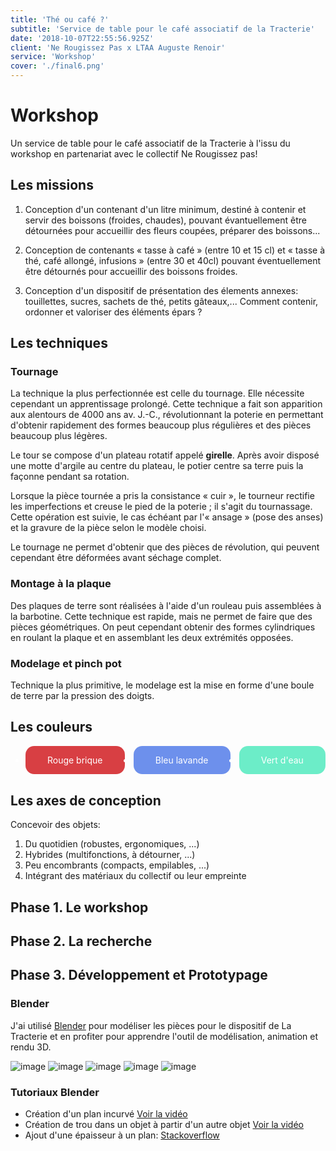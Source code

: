 ```yaml
---
title: 'Thé ou café ?'
subtitle: 'Service de table pour le café associatif de la Tracterie'
date: '2018-10-07T22:55:56.925Z'
client: 'Ne Rougissez Pas x LTAA Auguste Renoir'
service: 'Workshop'
cover: './final6.png'
---
```


# Workshop

Un service de table pour le café associatif de la Tracterie à l'issu du workshop en partenariat avec le collectif Ne Rougissez pas!

## Les missions

1. Conception d'un contenant d'un litre minimum, destiné à contenir et servir des boissons (froides, chaudes), pouvant évantuellement être détournées pour accueillir des fleurs coupées, préparer des boissons...

2. Conception de contenants « tasse à café » (entre 10 et 15 cl) et « tasse à thé, café allongé, infusions » (entre 30 et 40cl) pouvant éventuellement être détournés pour accueillir des boissons froides.

3. Conception d'un dispositif de présentation des élements annexes: touillettes, sucres, sachets de thé, petits gâteaux,... Comment contenir, ordonner et valoriser des éléments épars ?

## Les techniques

### Tournage
La technique la plus perfectionnée est celle du tournage. Elle nécessite cependant un apprentissage prolongé. Cette technique a fait son apparition aux alentours de 4000 ans av. J.-C., révolutionnant la poterie en permettant d'obtenir rapidement des formes beaucoup plus régulières et des pièces beaucoup plus légères.

Le tour se compose d'un plateau rotatif appelé **girelle**. Après avoir disposé une motte d'argile au centre du plateau, le potier centre sa terre puis la façonne pendant sa rotation.

Lorsque la pièce tournée a pris la consistance « cuir », le tourneur rectifie les imperfections et creuse le pied de la poterie ; il s'agit du tournassage. Cette opération est suivie, le cas échéant par l'« ansage » (pose des anses) et la gravure de la pièce selon le modèle choisi.

Le tournage ne permet d'obtenir que des pièces de révolution, qui peuvent cependant être déformées avant séchage complet.

### Montage à la plaque
Des plaques de terre sont réalisées à l'aide d'un rouleau puis assemblées à la barbotine.
Cette technique est rapide, mais ne permet de faire que des pièces géométriques. On peut cependant obtenir des formes cylindriques en roulant la plaque et en assemblant les deux extrémités opposées.

### Modelage et pinch pot
Technique la plus primitive, le modelage est la mise en forme d'une boule de terre par la pression des doigts.

## Les couleurs

<ul style="color: white; display: flex; text-align: center;margin-bottom: 30px; justify-content: center;">
<li style="background-color: #d83f43; flex-grow: 1;padding: 1em; margin-right: 1em;    border-radius: 1em;">Rouge brique</li>
<li style="background-color: #6d90ec; flex-grow: 1;padding: 1em; margin-right: 1em;    border-radius: 1em;">Bleu lavande</li>
<li style="background-color: #6cedc8; flex-grow: 1;padding: 1em;     border-radius: 1em;">Vert d'eau</li>
</ul>

## Les axes de conception

Concevoir des objets:

1. Du quotidien (robustes, ergonomiques, ...)
2. Hybrides (multifonctions, à détourner, ...)
3. Peu encombrants (compacts, empilables, ...)
4. Intégrant des matériaux du collectif ou leur empreinte

## Phase 1. Le workshop
## Phase 2. La recherche
## Phase 3. Développement et Prototypage

### Blender

J'ai utilisé [Blender](https://builder.blender.org/download) pour modéliser les pièces pour le dispositif de La Tracterie et en profiter pour apprendre l'outil de modélisation, animation et rendu 3D.

![image](./final7.png)
![image](./final8.png)
![image](./final9.png)
![image](./final10.png)
![image](./final11.png)

### Tutoriaux Blender

- Création d'un plan incurvé [Voir la vidéo](https://www.youtube.com/watch?v=clH9BftgrQE)
- Création de trou dans un objet à partir d'un autre objet [Voir la vidéo](https://www.youtube.com/watch?v=tkbU1bGOzWM)
- Ajout d'une épaisseur à un plan: [Stackoverflow](https://blender.stackexchange.com/questions/9150/how-do-i-make-a-plane-have-thickness)
